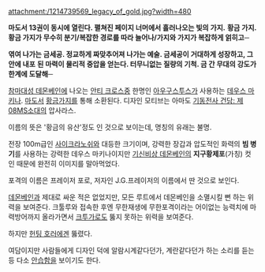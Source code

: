 attachment:/1214739569_legacy_of_gold.jpg?width=480

'''마도서 13권이 동시에 열린다. 펼쳐진 페이지 너머에서 흘러나오는 빛의 가지. '''
'''황금 가지. 황금 가지가 무수히 분기/복잡한 경로를 따라 늘어나/가지와 가지가 복잡하게 얽히고─'''

'''엮여 나가는 금세공. 정교하게 짜맞추어져 나가는 예술. 금세공이 거대하게 성장하고, 그 안에 내포'''
'''된 마력이 물리적 중압을 얻는다. 터무니없는 질량의 기척. 금 간 무대의 강도가 한계에 도달해─'''


[[참마대성 데몬베인]]에 나오는 [[안티 크로스]]중 한명인 [[아우구스투스]]가 사용하는 [[데우스 마키나]]. [[마도서]] [[황금가지]]를 통해 소환된다.
디자인 모티브는 아마도 [[기동전사 건담: 제08MS소대]]의 압사라스.

이름의 뜻은 '황금의 유산'정도 인 것으로 보이는데, 명칭의 유래는 불명.

전장 100m급인 [[사이크라노쉬]]와 대등한 크기이며, 강력한 장갑과 압도적인 화력의 '''빔 병기'''를 사용하는 강력한 데우스 마키나이지만 [[기신비상 데몬베인]]의 '''지구황제포'''(가칭) 컷인 때문에 완전히 이미지를 말아먹었다.

포격의 이름은 프레이저 포로, 저자인 J.G.프레이저의 이름에서 딴 것으로 보인다.

[[데몬베인]]과 제대로 싸운 적은 없었지만, 모든 루트에서  데몬베인을 소멸시킬 뻔 하는 위력을 보여준다.
크툴루와 접속한 후엔 무한재생에 무한포격이라는 어이없는 능력치에 마력방어까지 올라가면서 [[크투가]]로도 뚫지 못하는 위력을 보여준다.

하지만 [[헌팅 호러]]에겐 뚫렸다.

여담이지만 사람들에게 디자인 덕에 알람시계같다던가, 계란같다던가 하는 소리를 듣는등 다소 [[안습]]함을 보이기도 한다.
